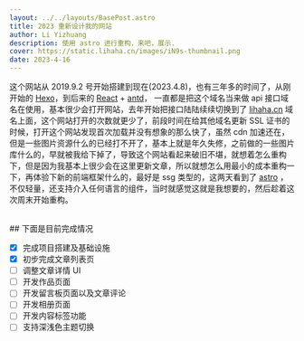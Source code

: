 ```yaml
---
layout: ../../layouts/BasePost.astro
title: 2023 重新设计我的网站
author: Li Yizhuang
description: 使用 astro 进行重构，来吧，展示.
cover: https://static.lihaha.cn/images/iN9s-thumbnail.png
date: 2023-4-16
---
```


这个网站从 2019.9.2 号开始搭建到现在(2023.4.8)，也有三年多的时间了，从刚开始的 [Hexo](https://hexo.io/)，到后来的 [React](https://react.dev) + [antd](https://ant.design/)， 一直都是把这个域名当来做 api 接口域名在使用，基本很少会打开网站，去年开始把接口陆陆续续切换到了 [lihaha.cn](https://lihaha.cn) 域名上面，这个网站打开的次数就更少了，前段时间在给其他域名更新 SSL 证书的时候，打开这个网站发现首次加载并没有想象的那么快了，虽然 cdn 加速还在，但是一些图片资源什么的已经打不开了，基本上就是年久失修，之前做的一些图片库什么的，早就被我给下掉了，导致这个网站看起来破旧不堪，就想着怎么重构下，但是因为我基本上很少会在这里更新文章，所以就想怎么用最小的成本重构一下，再体验下新的前端框架什么的，最好是 ssg 类型的，这两天看到了 [astro](https://astro.build/) ，不仅轻量，还支持介入任何语言的组件，当时就感觉这就是我想要的，然后趁着这次周末开始重构。

<br />
## 下面是目前完成情况
<br />

- [x] 完成项目搭建及基础设施
- [x] 初步完成文章列表页
- [ ] 调整文章详情 UI
- [ ] 开发作品页面
- [ ] 开发留言板页面以及文章评论
- [ ] 开发相册页面
- [ ] 开发内容标签功能
- [ ] 支持深浅色主题切换
